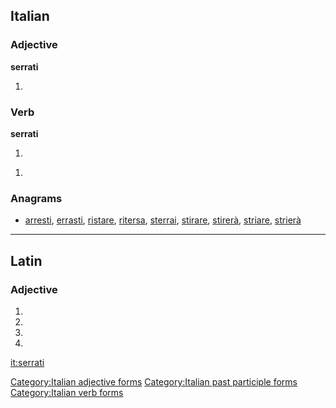 ==Italian==

===Adjective===
'''serrati''' {{g|m}}

# {{plural of|serrato|lang=it}}

===Verb===
'''serrati''' {{g|m}}

# {{plural of|serrato|lang=it}}

{{head|it}}
# {{inflection of|serrarsi||2|s|imp|lang=it}}

===Anagrams===
* [[arresti#Italian|arresti]], [[errasti#Italian|errasti]], [[ristare#Italian|ristare]], [[ritersa#Italian|ritersa]], [[sterrai#Italian|sterrai]], [[stirare#Italian|stirare]], [[stirerà#Italian|stirerà]], [[striare#Italian|striare]], [[strierà#Italian|strierà]]

[[Category:Italian adjective forms]]
[[Category:Italian past participle forms]]
[[Category:Italian verb forms]]

----

==Latin==

===Adjective===
{{la-adj-form|serrātī}}

# {{inflection of|serrātus||nom|m|p|lang=la}}
# {{inflection of|serrātus||gen|m|s|lang=la}}
# {{inflection of|serrātus||gen|n|s|lang=la}}
# {{inflection of|serrātus||voc|m|p|lang=la}}

[[it:serrati]]